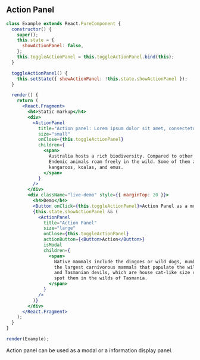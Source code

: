 
## Action Panel

```jsx live=true
class Example extends React.PureComponent {
  constructor() {
    super();
    this.state = {
      showActionPanel: false,
    };
    this.toggleActionPanel = this.toggleActionPanel.bind(this);
  }

  toggleActionPanel() {
    this.setState({ showActionPanel: !this.state.showActionPanel });
  }

  render() {
    return (
      <React.Fragment>
        <h4>Static markup</h4>
        <div>
          <ActionPanel
            title="Action panel: Lorem ipsum dolor sit amet, consectetur adipiscing elit."
            size="small"
            onClose={this.toggleActionPanel}
            children={
              <span>
                Australia hosts a rich biodiversity. Compared to other regions of the world, it has a unique wildlife.
                Endemic animals roam freely in the wild. Some of them are Australia's cultural icons such as the
                kangaroos, koalas, and emus.
              </span>
            }
          />
        </div>
        <div className="live-demo" style={{ marginTop: 20 }}>
          <h4>Demo</h4>
          <Button onClick={this.toggleActionPanel}>Action Panel as a modal</Button>
          {this.state.showActionPanel && (
            <ActionPanel
              title="Action Panel"
              size="large"
              onClose={this.toggleActionPanel}
              actionButton={<Button>Action</Button>}
              isModal
              children={
                <span>
                  Native mammals include the dingoes or wild dogs, numbats, quolls, and Tasmanian devils. Dingoes are
                  the largest carnivorous mammals that populate the wilds of mainland Australia. But the smaller numbats
                  and Tasmanian devils, which are house cat-like size can be seen only in wildlife parks. You can also
                  spot them in the wilds of Tasmania.
                </span>
              }
            />
          )}
        </div>
      </React.Fragment>
    );
  }
}

render(Example);
```

<DesignNotes>Action panel can be used as a modal or a information display panel.</DesignNotes>

<Props componentName="ActionPanel" />
